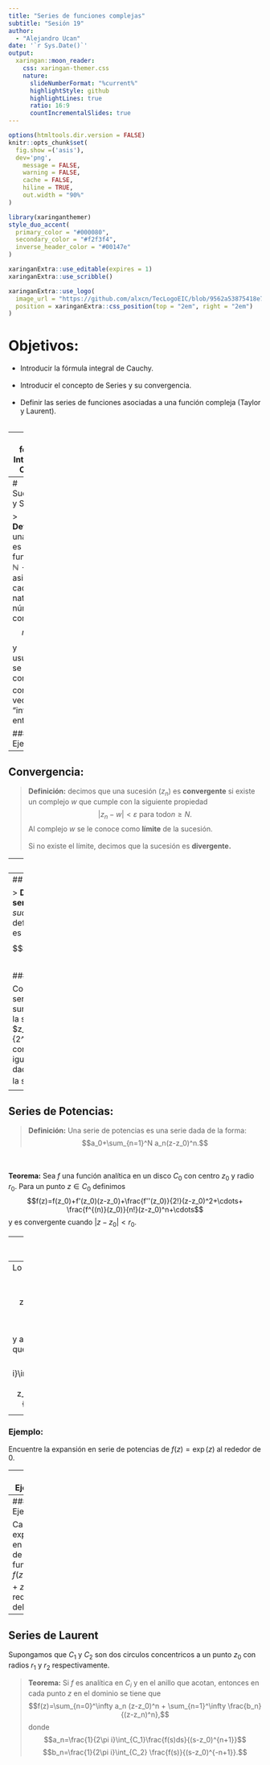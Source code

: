---
title: "Series de funciones complejas"
subtitle: "Sesión 19"
author: 
  - "Alejandro Ucan"
date: '`r Sys.Date()`'
output:
  xaringan::moon_reader:
    css: xaringan-themer.css
    nature:
      slideNumberFormat: "%current%"
      highlightStyle: github
      highlightLines: true
      ratio: 16:9
      countIncrementalSlides: true
---

```{r setup, include=FALSE}
options(htmltools.dir.version = FALSE)
knitr::opts_chunk$set(
  fig.show =('asis'),
  dev='png',
	message = FALSE,
	warning = FALSE,
	cache = FALSE,
	hiline = TRUE,
	out.width = "90%"
)
```

```{r xaringan-themer, include=FALSE, warning=FALSE}
library(xaringanthemer)
style_duo_accent(
  primary_color = "#000080",
  secondary_color = "#f2f3f4",
  inverse_header_color = "#00147e"
)
```

```{r xaringan-editable, echo=FALSE}
xaringanExtra::use_editable(expires = 1)
xaringanExtra::use_scribble()
```

```{r xaringan-logo, echo=FALSE}
xaringanExtra::use_logo(
  image_url = "https://github.com/alxcn/TecLogoEIC/blob/9562a53875418e749a296c85808a19c85fc4be74/IngenieriaCiencias_Horizontal_RGB.png",
  position = xaringanExtra::css_position(top = "2em", right = "2em")
)
```
# Objetivos:

 * Introducir la fórmula integral de Cauchy. <br/><br/>
 * Introducir el concepto de Series y su convergencia. <br/><br/>
 * Definir las series de funciones asociadas a una función compleja  (Taylor y Laurent). <br/><br/>

---
# La fórmula Integral de Cauchy

> __Teorema:__ Sea $f$ una función holomorfa dentro y en un contorno simple cerrada $C,$ orientadas positivamente. Si $z_0$ es un punto interior a $C,$ entonces $$f(z_0)=\frac{1}{2\pi i} \int_C \frac{f(z)}{z-z_0}dz.$$

### Ejemplo:

Calcula $\displaystyle{\int_C \frac{zdz}{(9-z^2)(z+i)}=\frac{\pi}{5}},$ donde $C$ es el circulo $|z|=2.$
---
# Sucesiones y Series

> __Definición:__ una serie es una función $f:\mathbb{N}\to \mathbb{C}$ que asigna a cada natural un número complejo $$n\mapsto z_n$$ y usualmente se denota como $(z_n)$ como un vector con "infinitas" entradas.

### Ejemplos:

---
## Convergencia:

> __Definición:__ decimos que una sucesión $(z_n)$ es __convergente__ si existe un complejo $w$ que cumple con la siguiente propiedad $$|z_n-w|<\varepsilon \mbox{ para todo} n\geq N.$$ Al complejo $w$ se le conoce como __límite__ de la sucesión. <br/><br/>
Si no existe el límite, decimos que la sucesión es __divergente.__

---
## Ejemplos:

> Consideremos la función $f(n)=1/n.$ Esta es convergente. Por lo contrario, la sucesión $f(n)=n^2$ es divergente.

<br/><br/>
> __Teorema:__ Sea $(z_n)$ convergente a $z.$ Y consideremos que $z_n=x_n+iy_n.$ Si $(x_n)$ y $(y_n)$ son convergentes a $x$ y $y$ respectivamente. Entonces, $z=x+iy.$

---
## Series

> __Definición:__ una __serie__ es una _sucesión_ particular definida por sumas, es decir, $(S_n)$ donde $$S_n=\sum_{j=1}^n z_n.$$

### Ejemplo:

Consideremos la serie dada por la sumas parciales de la sucesión $z_n=\frac{1}{2^n},$ es una serie convergente. Al igual que la serie dada por la suma de la sucesión $z_n=i^n.$

---
## Series de Potencias:

> __Definición:__ Una serie de potencias es una serie dada de la forma: $$a_0+\sum_{n=1}^N a_n(z-z_0)^n.$$

<br/><br/>
__Teorema:__ Sea $f$ una función analítica en un disco $C_0$ con centro $z_0$ y radio $r_0.$ Para un punto $z\in C_0$ definimos $$f(z)=f(z_0)+f'(z_0)(z-z_0)+\frac{f''(z_0)}{2!}(z-z_0)^2+\cdots+ \frac{f^{(n)}(z_0)}{n!}(z-z_0)^n+\cdots$$
y es convergente cuando $|z-z_0|<r_0.$

---
### Sketch de la prueba:

Por la fórmula integral de Cauchy, tenemos $$f(z)=\frac{1}{2\pi i}\int_{C_1}\frac{f(s)ds}{s-z}.$$

Notemos que $$\frac{1}{s-z}=\left(\frac{1}{s-z_0}\right)\left(\frac{1}{1-\frac{z-z_0}{s-z_0}}\right)$$ y aplicando la identidad de Legendre $$\frac{1}{s-z}=\left(\frac{1}{s-z_0}\right) \left(1+\frac{z-z_0}{s-z_0}+\cdots +\left(\frac{z-z_0}{s-z_0}\right)^{N-1}+\frac{1}{1-\frac{z-z_0}{s-z_0}}\left(\frac{z-z_0}{s-z_0}\right)^N\right)$$

---
Lo anterior implica que $$\frac{f(s)}{s-z}=\frac{f(s)}{s-z_0}+\frac{f(s)}{(s-z_0)^2}(z-z_0)+\cdots$$

y además sabemos que $$\frac{1}{2\pi i}\int_{C_1}\frac{f(s)ds}{(s-z_0)^{n+1}}=\frac{1}{n!}f^{(n)}(z_0).$$

---
### Ejemplo:

Encuentre la expansión en serie de potencias de $f(z)=\exp(z)$ al rededor de $0.$

---
### Ejemplo:

A partir de lo anterior, deduzca la serie de potencias de $f(z)=\sin(z)$ al rededor de $z=0.$

---
### Ejemplo:

Calcula la expansión en series de la función $f(z)=(1+z)^{-1}$ al rededor del cero.

---

## Series de Laurent

Supongamos que $C_1$ y $C_2$ son dos circulos concentricos a un punto $z_0$ con radios $r_1$ y $r_2$ respectivamente. 

> __Teorema:__ Si $f$ es analítica en $C_i$ y en el anillo que acotan, entonces en cada punto $z$ en el dominio se tiene que $$f(z)=\sum_{n=0}^\infty a_n (z-z_0)^n + \sum_{n=1}^\infty \frac{b_n}{(z-z_n)^n},$$ donde $$a_n=\frac{1}{2\pi i}\int_{C_1}\frac{f(s)ds}{(s-z_0)^{n+1}}$$ $$b_n=\frac{1}{2\pi i}\int_{C_2} \frac{f(s)}{(s-z_0)^{-n+1}}.$$
